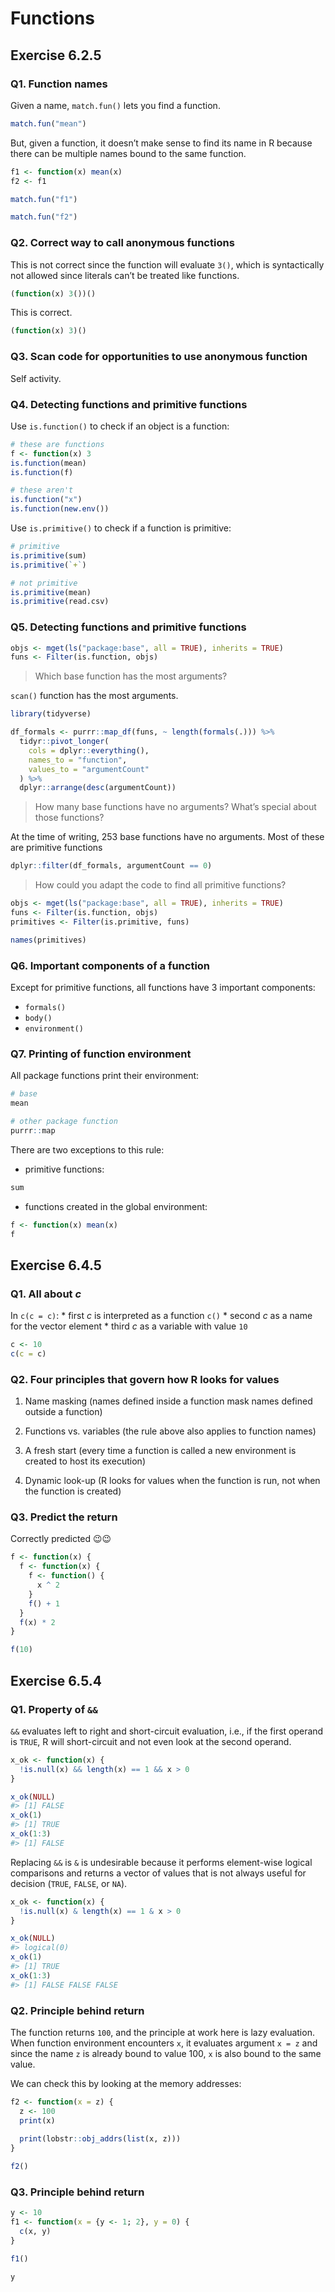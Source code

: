 # Functions

## Exercise 6.2.5

### Q1. Function names {-}

Given a name, `match.fun()` lets you find a function.

```r
match.fun("mean")
```

But, given a function, it doesn't make sense to find its name in R because there can be multiple names bound to the same function.

```r
f1 <- function(x) mean(x)
f2 <- f1

match.fun("f1")

match.fun("f2")
```

### Q2. Correct way to call anonymous functions {-}

This is not correct since the function will evaluate `3()`, which is syntactically not allowed since literals can't be treated like functions.

```r
(function(x) 3())()
```

This is correct.

```r
(function(x) 3)()
```

### Q3. Scan code for opportunities to use anonymous function {-}

Self activity.

### Q4. Detecting functions and primitive functions {-}

Use `is.function()` to check if an object is a function:

```r
# these are functions
f <- function(x) 3
is.function(mean)
is.function(f)

# these aren't
is.function("x")
is.function(new.env())
```

Use `is.primitive()` to check if a function is primitive:

```r
# primitive
is.primitive(sum)
is.primitive(`+`)

# not primitive
is.primitive(mean)
is.primitive(read.csv)
```

### Q5. Detecting functions and primitive functions {-}

```r
objs <- mget(ls("package:base", all = TRUE), inherits = TRUE)
funs <- Filter(is.function, objs)
```

> Which base function has the most arguments?

`scan()` function has the most arguments.

```r
library(tidyverse)

df_formals <- purrr::map_df(funs, ~ length(formals(.))) %>%
  tidyr::pivot_longer(
    cols = dplyr::everything(),
    names_to = "function",
    values_to = "argumentCount"
  ) %>%
  dplyr::arrange(desc(argumentCount))

```

> How many base functions have no arguments? What’s special about those functions?

At the time of writing, 253 base functions have no arguments. Most of these are primitive functions

```r
dplyr::filter(df_formals, argumentCount == 0)
```

> How could you adapt the code to find all primitive functions?

```r
objs <- mget(ls("package:base", all = TRUE), inherits = TRUE)
funs <- Filter(is.function, objs)
primitives <- Filter(is.primitive, funs)

names(primitives)
```

### Q6. Important components of a function {-}

Except for primitive functions, all functions have 3 important components:

* `formals()`
* `body()`
* `environment()`

### Q7. Printing of function environment {-}

All package functions print their environment:

```r
# base
mean

# other package function
purrr::map
```

There are two exceptions to this rule:

* primitive functions:

```r
sum
```

* functions created in the global environment:

```r
f <- function(x) mean(x)
f
```

## Exercise 6.4.5

### Q1. All about *c* {-}

In `c(c = c)`:
* first *c* is interpreted as a function `c()`
* second *c* as a name for the vector element
* third *c* as a variable with value `10`

```r
c <- 10
c(c = c)
```

### Q2. Four principles that govern how R looks for values {-}

1. Name masking (names defined inside a function mask names defined outside a function)

2. Functions vs. variables (the rule above also applies to function names) 

3. A fresh start (every time a function is called a new environment is created to host its execution)

4. Dynamic look-up (R looks for values when the function is run, not when the function is created)

### Q3. Predict the return {-}

Correctly predicted 😉😉

```r
f <- function(x) {
  f <- function(x) {
    f <- function() {
      x ^ 2
    }
    f() + 1
  }
  f(x) * 2
}

f(10)
```


## Exercise 6.5.4 

### Q1. Property of `&&` {-}

`&&` evaluates left to right and short-circuit evaluation, i.e., if the first operand is `TRUE`, R will short-circuit and not even look at the second operand.

```r
x_ok <- function(x) {
  !is.null(x) && length(x) == 1 && x > 0
}

x_ok(NULL)
#> [1] FALSE
x_ok(1)
#> [1] TRUE
x_ok(1:3)
#> [1] FALSE
```

Replacing `&&` is `&` is undesirable because it performs element-wise logical comparisons and returns a vector of values that is not always useful for decision (`TRUE`, `FALSE`, or `NA`).

```r
x_ok <- function(x) {
  !is.null(x) & length(x) == 1 & x > 0
}

x_ok(NULL)
#> logical(0)
x_ok(1)
#> [1] TRUE
x_ok(1:3)
#> [1] FALSE FALSE FALSE
```

### Q2. Principle behind return {-}

The function returns `100`, and the principle at work here is lazy evaluation. When function environment encounters `x`, it evaluates argument `x = z` and since the name `z` is already bound to value 100, `x` is also bound to the same value.

We can check this by looking at the memory addresses:

```r
f2 <- function(x = z) {
  z <- 100
  print(x)
  
  print(lobstr::obj_addrs(list(x, z)))
}

f2()
```

### Q3. Principle behind return {-}

```r
y <- 10
f1 <- function(x = {y <- 1; 2}, y = 0) {
  c(x, y)
}

f1()

y
```

